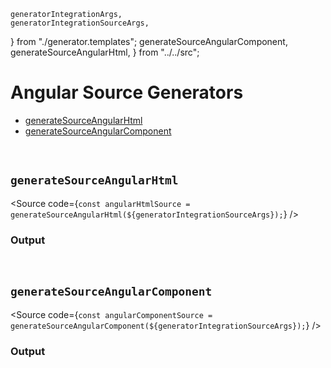     generatorIntegrationArgs,
    generatorIntegrationSourceArgs,
} from "./generator.templates";
    generateSourceAngularComponent,
    generateSourceAngularHtml,
} from "../../src";

<Meta title="Code Generators/Angular" />

# Angular Source Generators

-   [generateSourceAngularHtml](#generatesourceangularhtml)
-   [generateSourceAngularComponent](#generatesourceangularcomponent)

<br />

## `generateSourceAngularHtml`

<Source
    code={`
const angularHtmlSource = generateSourceAngularHtml(${generatorIntegrationSourceArgs});
`}
/>

### Output

<Source
    dark
    language="html"
    type="code"
    code={generateSourceAngularHtml(generatorIntegrationArgs)}
/>

<br />

## `generateSourceAngularComponent`

<Source
    code={`
const angularComponentSource = generateSourceAngularComponent(${generatorIntegrationSourceArgs});
`}
/>

### Output

<Source
    dark
    language="typescript"
    code={generateSourceAngularComponent(generatorIntegrationArgs)}
/>
